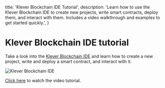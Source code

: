   title: 'Klever Blockchain IDE Tutorial',
  description:
    'Learn how to use the Klever Blockchain IDE to create new projects, write smart contracts, deploy them, and interact with them. Includes a video walkthrough and examples to get started quickly.',
}

# Klever Blockchain IDE tutorial

Take a look into the [Klever Blockchain IDE](https://marketplace.visualstudio.com/items?itemName=Klever-org.vscode-kvm-ide) and learn how to create a new project, write and deploy a smart contract, and interact with it.

![Klever Blockchain IDE](/tutorials-images/kleverchain-ide.png)

[Click here](https://www.youtube.com/watch?v=QBPAhv8-RVM) to watch the video tutorial.
